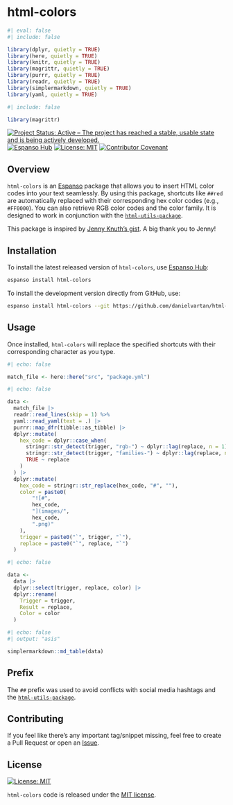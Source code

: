 # html-colors

```r
#| eval: false
#| include: false

library(dplyr, quietly = TRUE)
library(here, quietly = TRUE)
library(knitr, quietly = TRUE)
library(magrittr, quietly = TRUE)
library(purrr, quietly = TRUE)
library(readr, quietly = TRUE)
library(simplermarkdown, quietly = TRUE)
library(yaml, quietly = TRUE)
```

```r
#| include: false

library(magrittr)
```

<!-- badges: start -->
[![Project Status: Active – The project has reached a stable, usable state and is being actively developed.](https://www.repostatus.org/badges/latest/active.svg)](https://www.repostatus.org/#active)
[![Espanso Hub](https://img.shields.io/badge/Espanso%20Hub-0.1.0-%2300A595.svg)](https://hub.espanso.org/html-colors)
[![License: MIT](https://img.shields.io/badge/license-MIT-green)](https://choosealicense.com/licenses/mit/)
[![Contributor Covenant](https://img.shields.io/badge/Contributor%20Covenant-2.1-4baaaa.svg)](CODE_OF_CONDUCT.md)
<!-- badges: end -->

## Overview

`html-colors` is an [Espanso](https://espanso.org) package that allows you to insert HTML color codes into your text seamlessly. By using this package, shortcuts like `##red` are automatically replaced with their corresponding hex color codes (e.g., `#FF0000`). You can also retrieve RGB color codes and the color family. It is designed to work in conjunction with the [`html-utils-package`](https://hub.espanso.org/html-utils-package).

This package is inspired by [Jenny Knuth's gist](https://gist.github.com/jennyknuth/e2d9ee930303d5a5fe8862c6e31819c5). A big thank you to Jenny!

## Installation

To install the latest released version of `html-colors`, use [Espanso Hub](https://hub.espanso.org/):

``` sh
espanso install html-colors
```

To install the development version directly from GitHub, use:

``` sh
espanso install html-colors --git https://github.com/danielvartan/html-colors/ --external
```

## Usage

Once installed, `html-colors` will replace the specified shortcuts with their corresponding character as you type.

```r
#| echo: false

match_file <- here::here("src", "package.yml")
```

```r
#| echo: false

data <- 
  match_file |>
  readr::read_lines(skip = 1) %>%
  yaml::read_yaml(text = .) |>
  purrr::map_dfr(tibble::as_tibble) |>
  dplyr::mutate(
    hex_code = dplyr::case_when(
      stringr::str_detect(trigger, "rgb-") ~ dplyr::lag(replace, n = 1),
      stringr::str_detect(trigger, "families-") ~ dplyr::lag(replace, n = 2),
      TRUE ~ replace
    )
  ) |>
  dplyr::mutate(
    hex_code = stringr::str_replace(hex_code, "#", ""),
    color = paste0(
        "![#",
        hex_code,
        "](images/",
        hex_code,
        ".png)"
    ),
    trigger = paste0("`", trigger, "`"),
    replace = paste0("`", replace, "`")
  )
```

```r
#| echo: false

data <- 
  data |>
  dplyr::select(trigger, replace, color) |>
  dplyr::rename(
    Trigger = trigger,
    Result = replace,
    Color = color
  )
```

```r
#| echo: false
#| output: "asis"

simplermarkdown::md_table(data)
```

## Prefix

The `##` prefix was used to avoid conflicts with social media hashtags and the [`html-utils-package`](https://hub.espanso.org/html-utils-package).

## Contributing

If you feel like there's any important tag/snippet missing, feel free to create a Pull Request or open an [Issue](https://github.com/danielvartan/html-colors/issues/new).

## License

[![License:
MIT](https://img.shields.io/badge/license-MIT-green)](https://opensource.org/license/mit/)

`html-colors` code is released under the [MIT license](https://opensource.org/license/mit/).
